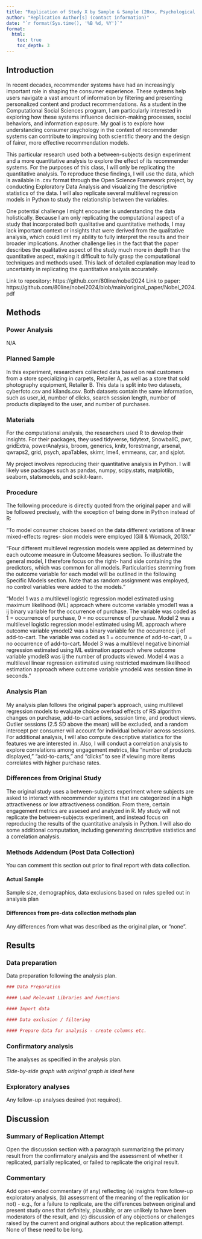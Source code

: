 ```yaml
---
title: "Replication of Study X by Sample & Sample (20xx, Psychological Science)"
author: "Replication Author[s] (contact information)"
date: "`r format(Sys.time(), '%B %d, %Y')`"
format:
  html:
    toc: true
    toc_depth: 3
---
```


<!-- Replication reports should all use this template to standardize reporting across projects.  These reports will be public supplementary materials that accompany the summary report(s) of the aggregate results. -->

## Introduction

In recent decades, recommender systems have had an increasingly important role in shaping the consumer experience. These systems help users navigate a vast amount of information by filtering and presenting personalized content and product recommendations. As a student in the Computational Social Sciences program, I am particularly interested in exploring how these systems influence decision-making processes, social behaviors, and information exposure. My goal is to explore how understanding consumer psychology in the context of recommender systems can contribute to improving both scientific theory and the design of fairer, more effective recommendation models.

This particular research used both a between-subjects design experiment and a more quantitative analysis to explore the effect of its recommender systems. For the purposes of this class, I 
will only be replicating the quantitative analysis. To reproduce these findings, I will use the data, which is available in .csv format through the Open Science Framework project, by 
conducting Exploratory Data Analysis and visualizing the descriptive statistics of the data. I will also replicate several multilevel regression models in Python to study the relationship 
between the variables.

One potential challenge I might encounter is understanding the data holistically. Because I am only replicating the computational aspect of a study that incorporated both qualitative and 
quantitative methods, I may lack important context or insights that were derived from the qualitative analysis, which could limit my ability to fully interpret the results and their 
broader implications. Another challenge lies in the fact that the paper describes the qualitative aspect of the study much more in depth than the quantitative aspect, making it difficult 
to fully grasp the computational techniques and methods used. This lack of detailed explanation may lead to uncertainty in replicating the quantitative analysis accurately.

Link to repository: https://github.com/80line/nobel2024
Link to paper: https://github.com/80line/nobel2024/blob/main/original_paper/Nobel_2024.pdf


## Methods

### Power Analysis

N/A

### Planned Sample

In this experiment, researchers collected data based on real customers from a store specializing in carpets, Retailer A, as well as a store that sold photography equipment, Retailer B.
This data is split into two datasets, cyberfoto.csv and kilands.csv. Both datasets contain the same information, such as user_id, number of clicks, search session length, number of
products displayed to the user, and number of purchases.

### Materials

For the computational analysis, the researchers used R to develop their insights. For their packages, they used tidyverse, tidytext, SnowballC, pwr, gridExtra, powerAnalysis, broom, 
generics, knitr, forestmangr, arsenal, qwraps2, grid, psych, apaTables, skimr, lme4, emmeans, car, and sjplot. 

My project involves reproducing their quantitative analysis in Python. I will likely use packages such as pandas, numpy, scipy.stats, matplotlib, seaborn, statsmodels, and scikit-learn.

### Procedure	

The following procedure is directly quoted from the original paper and will be followed precisely, with the exception of being done in Python instead of R: 

"To model consumer choices based on the data different variations of linear mixed-effects regres- sion models were employed (Gill & Womack, 2013)."

"Four different multilevel regression models were applied as determined by each outcome measure in Outcome Measures section. To illustrate the general model, I therefore focus on the right-
hand side containing the predictors, which was common for all models. Particularities stemming from the outcome variable for each model will be outlined
in the following Specific Models section. Note that as random assignment was employed, no control variables were added to the models."

"Model 1 was a multilevel logistic regression model estimated using maximum likelihood (ML) approach where outcome variable ymodel1 was a ij binary variable for the occurrence of purchase. 
The variable was coded as 1 = occurrence of purchase, 0 = no occurrence of purchase. Model 2 was a multilevel logistic regression model estimated using ML approach where outcome variable 
ymodel2 was a binary variable for the occurrence ij of add-to-cart. The variable was coded as 1 = occurrence of add-to-cart, 0 = no occurrence of add-to-cart. Model 3 was a multilevel 
negative binomial regression estimated using ML estimation approach where outcome variable ymodel3 was ij the number of products viewed. Model 4 was a multilevel linear regression 
estimated using restricted maximum likelihood estimation approach where outcome variable ymodel4 was session time in seconds."

### Analysis Plan

My analysis plan follows the original paper's approach, using multilevel regression models to evaluate choice overload effects of RS algorithm changes on purchase, add-to-cart actions, 
session time, and product views. Outlier sessions (2.5 SD above the mean) will be excluded, and a random intercept per consumer will account for individual behavior across sessions. For 
additional analysis, I will also compute descriptive statistics for the features we are interested in. Also, I will conduct a correlation analysis to explore correlations among engagement 
metrics, like "number of products displayed," "add-to-carts," and "clicks" to see if viewing more items correlates with higher purchase rates.

### Differences from Original Study

The original study uses a between-subjects experiment where subjects are asked to interact with recommender systems that are categorized in a high attractiveness or low attractiveness 
condition. From there, certain engagement metrics are assesed and analyzed in R. My study will not replicate the between-subjects experiment, and instead focus on reproducing the results 
of the quantitative analysis in Python. I will also do some additional computation, including generating descriptive statistics and a correlation analysis.


### Methods Addendum (Post Data Collection)

You can comment this section out prior to final report with data collection.

#### Actual Sample
  Sample size, demographics, data exclusions based on rules spelled out in analysis plan

#### Differences from pre-data collection methods plan
  Any differences from what was described as the original plan, or “none”.


## Results


### Data preparation

Data preparation following the analysis plan.
	
```r
### Data Preparation

#### Load Relevant Libraries and Functions

#### Import data

#### Data exclusion / filtering

#### Prepare data for analysis - create columns etc.
```

### Confirmatory analysis

The analyses as specified in the analysis plan.  

*Side-by-side graph with original graph is ideal here*

### Exploratory analyses

Any follow-up analyses desired (not required).  

## Discussion

### Summary of Replication Attempt

Open the discussion section with a paragraph summarizing the primary result from the confirmatory analysis and the assessment of whether it replicated, partially replicated, or failed to replicate the original result.  

### Commentary

Add open-ended commentary (if any) reflecting (a) insights from follow-up exploratory analysis, (b) assessment of the meaning of the replication (or not) - e.g., for a failure to replicate, are the differences between original and present study ones that definitely, plausibly, or are unlikely to have been moderators of the result, and (c) discussion of any objections or challenges raised by the current and original authors about the replication attempt.  None of these need to be long.
